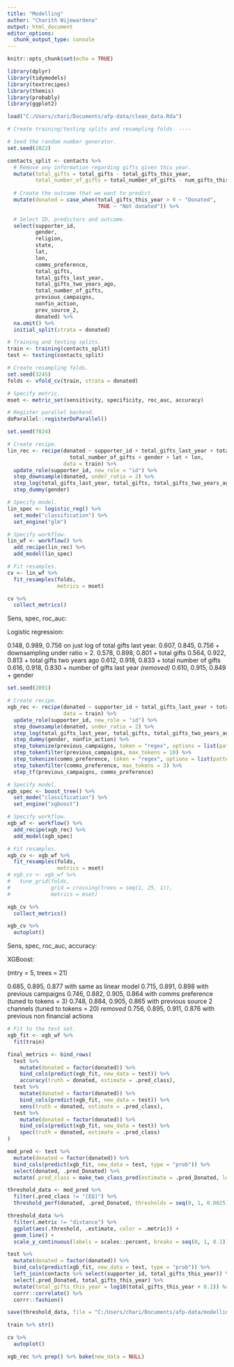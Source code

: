 ```yaml
---
title: "Modelling"
author: "Charith Wijewardena"
output: html_document
editor_options: 
  chunk_output_type: console
---
```


```r
knitr::opts_chunk$set(echo = TRUE)
```

```r
library(dplyr)
library(tidymodels)
library(textrecipes)
library(themis)
library(probably)
library(ggplot2)

load("C:/Users/chari/Documents/afp-data/clean_data.Rda")

# Create training/testing splits and resampling folds. ----

# Seed the random number generator.
set.seed(2022)

contacts_split <- contacts %>% 
  # Remove any information regarding gifts given this year.
  mutate(total_gifts = total_gifts - total_gifts_this_year,
         total_number_of_gifts = total_number_of_gifts - num_gifts_this_year) %>% 
  
  # Create the outcome that we want to predict.
  mutate(donated = case_when(total_gifts_this_year > 0 ~ "Donated",
                             TRUE ~ "Not donated")) %>% 
  
  # Select ID, predictors and outcome.
  select(supporter_id, 
         gender, 
         religion, 
         state, 
         lat, 
         lon, 
         comms_preference, 
         total_gifts,
         total_gifts_last_year,
         total_gifts_two_years_ago,
         total_number_of_gifts, 
         previous_campaigns, 
         nonfin_action,
         prev_source_2,
         donated) %>% 
  na.omit() %>% 
  initial_split(strata = donated)

# Training and testing splits.
train <- training(contacts_split)
test <- testing(contacts_split)

# Create resampling folds.
set.seed(3245)
folds <- vfold_cv(train, strata = donated)

# Specify metric.
mset <- metric_set(sensitivity, specificity, roc_auc, accuracy)
```

```r
# Register parallel backend.
doParallel::registerDoParallel()
```

```r
set.seed(7824)

# Create recipe.
lin_rec <- recipe(donated ~ supporter_id + total_gifts_last_year + total_gifts + total_gifts_two_years_ago +
                    total_number_of_gifts + gender + lat + lon, 
                  data = train) %>% 
  update_role(supporter_id, new_role = "id") %>% 
  step_downsample(donated, under_ratio = 2) %>%
  step_log(total_gifts_last_year, total_gifts, total_gifts_two_years_ago, total_number_of_gifts, base = 10, offset = 1) %>% 
  step_dummy(gender)

# Specify model.
lin_spec <- logistic_reg() %>% 
  set_mode("classification") %>% 
  set_engine("glm")

# Specify workflow.
lin_wf <- workflow() %>% 
  add_recipe(lin_rec) %>% 
  add_model(lin_spec)

# Fit resamples.
cv <- lin_wf %>%
  fit_resamples(folds, 
                metrics = mset)

cv %>% 
  collect_metrics()
```

Sens, spec, roc_auc:

Logistic regression:

0.148, 0.989, 0.756 on just log of total gifts last year.
0.607, 0.845, 0.756 + downsampling under ratio = 2.
0.578, 0.898, 0.801 + total gifts
0.564, 0.922, 0.813  + total gifts two years ago
0.612, 0.918, 0.833 + total number of gifts
0.616, 0.918, 0.830 + number of gifts last year *(removed)*
0.610, 0.915, 0.849 + gender


```r
set.seed(2891)

# Create recipe.
xgb_rec <- recipe(donated ~ supporter_id + total_gifts_last_year + total_gifts + total_gifts_two_years_ago + total_number_of_gifts + gender + previous_campaigns + comms_preference + nonfin_action, 
                  data = train) %>% 
  update_role(supporter_id, new_role = "id") %>% 
  step_downsample(donated, under_ratio = 2) %>%
  step_log(total_gifts_last_year, total_gifts, total_gifts_two_years_ago, total_number_of_gifts, base = 10, offset = 1) %>% 
  step_dummy(gender, nonfin_action) %>% 
  step_tokenize(previous_campaigns, token = "regex", options = list(pattern = "|")) %>% 
  step_tokenfilter(previous_campaigns, max_tokens = 10) %>% 
  step_tokenize(comms_preference, token = "regex", options = list(pattern = ",")) %>% 
  step_tokenfilter(comms_preference, max_tokens = 3) %>%
  step_tf(previous_campaigns, comms_preference)

# Specify model.
xgb_spec <- boost_tree() %>% 
  set_mode("classification") %>% 
  set_engine("xgboost")

# Specify workflow.
xgb_wf <- workflow() %>% 
  add_recipe(xgb_rec) %>% 
  add_model(xgb_spec)

# Fit resamples.
xgb_cv <- xgb_wf %>%
  fit_resamples(folds,
                metrics = mset)
# xgb_cv <- xgb_wf %>%
#   tune_grid(folds,
#             grid = crossing(trees = seq(1, 25, 1)),
#             metrics = mset)

xgb_cv %>% 
  collect_metrics()

xgb_cv %>% 
  autoplot()
```

Sens, spec, roc_auc, accuracy:

XGBoost:

(mtry = 5, trees = 21)

0.685, 0.895, 0.877 with same as linear model
0.715, 0.891, 0.898 with previous campaigns
0.746, 0.882, 0.905, 0.864 with comms preference (tuned to tokens = 3)
0.748, 0.884, 0.905, 0.865 with previous source 2 channels (tuned to tokens = 20) *removed*
0.756, 0.895, 0.911, 0.876 with previous non financial actions

```r
# Fit to the test set.
xgb_fit <- xgb_wf %>% 
  fit(train)

final_metrics <- bind_rows(
  test %>% 
    mutate(donated = factor(donated)) %>% 
    bind_cols(predict(xgb_fit, new_data = test)) %>% 
    accuracy(truth = donated, estimate = .pred_class),
  test %>% 
    mutate(donated = factor(donated)) %>% 
    bind_cols(predict(xgb_fit, new_data = test)) %>% 
    sens(truth = donated, estimate = .pred_class),
  test %>% 
    mutate(donated = factor(donated)) %>% 
    bind_cols(predict(xgb_fit, new_data = test)) %>% 
    spec(truth = donated, estimate = .pred_class)
)
```

```r
mod_pred <- test %>% 
  mutate(donated = factor(donated)) %>% 
  bind_cols(predict(xgb_fit, new_data = test, type = "prob")) %>% 
  select(donated, .pred_Donated) %>% 
  mutate(.pred_class = make_two_class_pred(estimate = .pred_Donated, levels = levels(donated), threshold = 0.5))

threshold_data <- mod_pred %>% 
  filter(.pred_class != "[EQ]") %>% 
  threshold_perf(donated, .pred_Donated, thresholds = seq(0, 1, 0.0025))

threshold_data %>% 
  filter(.metric != "distance") %>% 
  ggplot(aes(.threshold, .estimate, color = .metric)) +
  geom_line() +
  scale_y_continuous(labels = scales::percent, breaks = seq(0, 1, 0.1))

test %>% 
  mutate(donated = factor(donated)) %>% 
  bind_cols(predict(xgb_fit, new_data = test, type = "prob")) %>% 
  left_join(contacts %>% select(supporter_id, total_gifts_this_year)) %>% 
  select(.pred_Donated, total_gifts_this_year) %>% 
  mutate(total_gifts_this_year = log10(total_gifts_this_year + 0.1)) %>% 
  corrr::correlate() %>% 
  corrr::fashion()
```

```r
save(threshold_data, file = "C:/Users/chari/Documents/afp-data/modelling_data.Rda")
```


```r
train %>% str()
```


```r
cv %>% 
  autoplot()
```


```r
xgb_rec %>% prep() %>% bake(new_data = NULL)
```






















